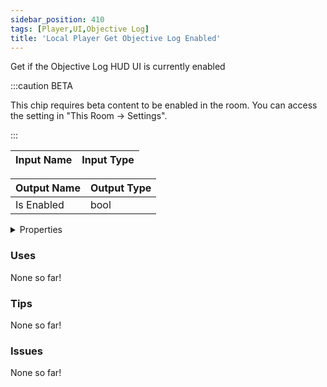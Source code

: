 ```yaml
---
sidebar_position: 410
tags: [Player,UI,Objective Log]
title: 'Local Player Get Objective Log Enabled'
---
```


Get if the Objective Log HUD UI is currently enabled

:::caution BETA

This chip requires beta content to be enabled in the room. You can access the setting in "This Room -> Settings".

:::


<EsbSvg />

| Input Name | Input Type |
|-----------|-----------|

| Output Name | Output Type |
|-----------|-----------|
| Is Enabled | bool |


<details>
  <summary>Properties</summary>
  <div>
    <div>
    <table>
      <thead>
        <tr>
          <th>Is beta required?</th>
          <th>✅</th>
        </tr>
        <tr>
          <th>Is this chip a trolling risk?</th>
          <th>❌</th>
        </tr>
        <tr>
          <th>Is this chip a role assignment risk?</th>
          <th>❌</th>
        </tr>
        <tr>
          <th>Chip UUID</th>
          <th>ab20a5af-2d16-494c-b376-0fb5d2c59258</th>
        </tr>
      </thead>
    </table>
    </div>
  </div>
</details>

### Uses

None so far!

### Tips

None so far!

### Issues

None so far!